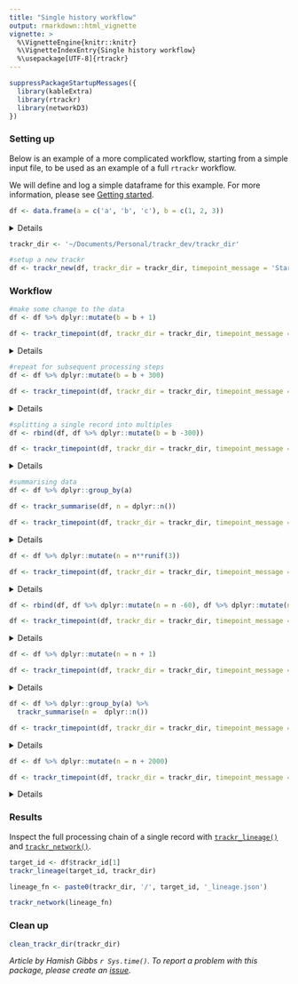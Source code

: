```yaml
---
title: "Single history workflow"
output: rmarkdown::html_vignette
vignette: >
  %\VignetteEngine{knitr::knitr}
  %\VignetteIndexEntry{Single history workflow}
  %\usepackage[UTF-8]{rtrackr}
---
```


```r
suppressPackageStartupMessages({
  library(kableExtra)
  library(rtrackr)
  library(networkD3)
})
```

### Setting up
Below is an example of a more complicated workflow, starting from a simple input file, to be used as an example of a full `rtrackr` workflow.

We will define and log a simple dataframe for this example. For more information, please see [Getting started](https://hamishgibbs.github.io/rtrackr/articles/getting_started.html).

```r
df <- data.frame(a = c('a', 'b', 'c'), b = c(1, 2, 3))
```
<details><summary>Details</summary>
```r
kable(df) %>%
  kable_styling(bootstrap_options = c("striped", "hover", "condensed"))
```
</details>
```r
trackr_dir <- '~/Documents/Personal/trackr_dev/trackr_dir'

#setup a new trackr
df <- trackr_new(df, trackr_dir = trackr_dir, timepoint_message = 'Start', log_data = T)

```

### Workflow

```r
#make some change to the data 
df <- df %>% dplyr::mutate(b = b + 1)

df <- trackr_timepoint(df, trackr_dir = trackr_dir, timepoint_message = 'Change point #1', log_data = T)
```
<details><summary>Details</summary>
```r
kable(df) %>%
  kable_styling(bootstrap_options = c("striped", "hover", "condensed"))
```
</details>
```r

#repeat for subsequent processing steps
df <- df %>% dplyr::mutate(b = b + 300)

df <- trackr_timepoint(df, trackr_dir = trackr_dir, timepoint_message = 'Change point #2', log_data = T)
```
<details><summary>Details</summary>
```r
kable(df) %>%
  kable_styling(bootstrap_options = c("striped", "hover", "condensed"))
```
</details>
```r
#splitting a single record into multiples
df <- rbind(df, df %>% dplyr::mutate(b = b -300))

df <- trackr_timepoint(df, trackr_dir = trackr_dir, timepoint_message = 'Dividing rows', log_data = T)
```
<details><summary>Details</summary>
```r
kable(df) %>%
  kable_styling(bootstrap_options = c("striped", "hover", "condensed"))
```
</details>
```r
#summarising data
df <- df %>% dplyr::group_by(a)

df <- trackr_summarise(df, n = dplyr::n())

df <- trackr_timepoint(df, trackr_dir = trackr_dir, timepoint_message = 'Summarising rows', log_data = T)
```
<details><summary>Details</summary>
```r
kable(df) %>%
  kable_styling(bootstrap_options = c("striped", "hover", "condensed"))
```
</details>
```r
df <- df %>% dplyr::mutate(n = n**runif(3))

df <- trackr_timepoint(df, trackr_dir = trackr_dir, timepoint_message = 'Further Processing', log_data = T)
```
<details><summary>Details</summary>
```r
kable(df) %>%
  kable_styling(bootstrap_options = c("striped", "hover", "condensed"))
```
</details>
```r
df <- rbind(df, df %>% dplyr::mutate(n = n -60), df %>% dplyr::mutate(n = n * 2), df %>% dplyr::mutate(n = n * 56))

df <- trackr_timepoint(df, trackr_dir = trackr_dir, timepoint_message = 'Really messing with things', log_data = T)
```
<details><summary>Details</summary>
```r
kable(df) %>%
  kable_styling(bootstrap_options = c("striped", "hover", "condensed"))
```
</details>
```r
df <- df %>% dplyr::mutate(n = n + 1)

df <- trackr_timepoint(df, trackr_dir = trackr_dir, timepoint_message = 'added 1', log_data = T)
```
<details><summary>Details</summary>
```r
kable(df) %>%
  kable_styling(bootstrap_options = c("striped", "hover", "condensed"))
```
</details>
```r
df <- df %>% dplyr::group_by(a) %>% 
  trackr_summarise(n =  dplyr::n())

df <- trackr_timepoint(df, trackr_dir = trackr_dir, timepoint_message = 'grouped', log_data = T)
```
<details><summary>Details</summary>
```r
kable(df) %>%
  kable_styling(bootstrap_options = c("striped", "hover", "condensed"))
```
</details>
```r
df <- df %>% dplyr::mutate(n = n + 2000)

df <- trackr_timepoint(df, trackr_dir = trackr_dir, timepoint_message = 'added 2000', log_data = T)
```
<details><summary>Details</summary>
```r
kable(df) %>%
  kable_styling(bootstrap_options = c("striped", "hover", "condensed"))
```
</details>

### Results
Inspect the full processing chain of a single record with [`trackr_lineage()`](https://hamishgibbs.github.io/rtrackr/reference/trackr_lineage.html) and [`trackr_network()`](https://hamishgibbs.github.io/rtrackr/reference/trackr_network.html).

```r
target_id <- df$trackr_id[1]
trackr_lineage(target_id, trackr_dir)

lineage_fn <- paste0(trackr_dir, '/', target_id, '_lineage.json')

trackr_network(lineage_fn)
```

### Clean up
```r
clean_trackr_dir(trackr_dir)
```

*Article by Hamish Gibbs `r Sys.time()`. To report a problem with this package, please create an [issue](https://github.com/hamishgibbs/rtrackr/issues).*